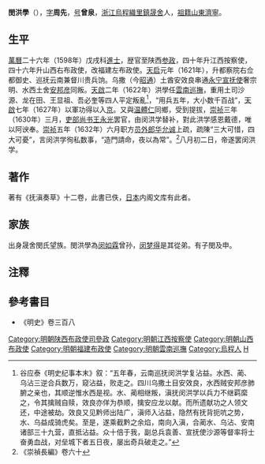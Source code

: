 {{明清人物信息框
| 姓名 = 閔洪學
| 原名 =
| 圖片名稱= 
| 圖片大小 =
| 圖片說明 = 
| 最高職務 = 吏部尚書
| 國家 = 大明 
| 爵位 =
| 籍貫 = [[浙江|浙江]][[湖州府|湖州府]][[烏程縣|烏程縣]]
| 族裔 = 
| 旗籍 = 
| 字號 = 字周先，號曾泉
| 諡號 =
| 出生日期 = 生年不詳
| 出生地點 = 
| 逝世日期 = 卒年不詳
| 逝世地點 =
| 墓葬 =
| 配偶 = 
| 親屬 = 父 [[閔世翔|閔世翔]]<br>子 [[閔及申|閔及申]] 
| 出身 =
* 萬曆二十五年丁酉科顺天府舉人
* 萬曆二十六年戊戌科同進士出身
| 經歷 =
| 著作 =  
}}

'''閔洪學'''（{{bd|?||?||}}），[[表字|字]]'''周先'''，[[号|号]]'''曾泉'''，[[浙江|浙江]][[烏程|烏程]][[織里鎮|織里鎮]][[晟舍|晟舍]]人，[[祖籍|祖籍]][[山東|山東]][[濟寧|濟寧]]。

==生平==
[[萬曆|萬曆]]二十六年（1598年）戊戌科[[進士|進士]]，歴官至陕西[[参政|参政]]，四十年升江西按察使，四十六年升山西右布政使，改福建左布政使。[[天启|天启]]元年（1621年），升都察院右佥都御史、巡抚云南兼督川贵兵饷。乌撒（今[[昭通|昭通]]）土酋安效良串通[[永宁|永宁]][[宣抚使|宣抚使]]奢宗明、水西土舍[[安邦彦|安邦彦]]同叛。[[天啟|天啟]]二年（1622年）洪學任[[雲南巡撫|雲南巡撫]]，重用土司沙源、龙在田、王显祖、吾必奎等四人平定叛亂<ref>谷应泰《明史纪事本末》叙：“五年春，云南巡抚闵洪学复沾益。水西、蔺、乌沾三逆合兵数万，窥沾益，败走之。四川乌撒土目安效良，水西贼安邦彦肺腑之亲也，其顺逆惟水西是视。水、蔺相继叛，滇抚闵洪学以兵力不继羁縻之，令其擒贼自赎，效良亦佯为恭顺，擒安应龙以献。而所遗献功之人领文还，中途被劫。效良又见黔师出陆广，滇师入沾益，隐然有抚背扼吭之势，水、乌益成骑虎矣。至是，遂乘截黔之余焰，南向入滇，合蔺水、乌沾、安南诸部三十九营，直抵沾益。众十倍于我，副总兵袁善、宣抚使沙源等督率将士奋勇血战，对垒城下者五日夜，屡出奇兵破走之。”</ref>，“用兵五年，大小数千百战”，[[天啟|天啟]]七年（1627年）以軍功得以入[[京師|京]]。又與[[温體仁|温體仁]]同鄉，受到提拔，[[崇祯|崇祯]]三年（1630年）三月，[[吏部尚书|吏部尚书]][[王永光|王永光]]罢官，由闵洪学替补，對此洪学感恩戴德，唯以阿谀奉。[[崇祯|崇祯]]五年（1632年）六月职方[[员外郎|员外郎]][[华允诚|华允诚]]上疏，疏陳“三大可惜，四大可憂”，言闵洪学徇私数事，“造門請命，夜以為常”。<ref>《崇禎長編》卷六十</ref>八月初二日，帝遂罢闵洪学。

==著作==
著有《抚滇奏草》十二卷，此書已佚，[[日本|日本]]内阁文库有此者。

==家族==
出身晟舍閔氏望族。閔洪學為[[闵如霖|闵如霖]]曾孙，[[闵梦得|闵梦得]]是其從弟。有子閔及申。

==注釋==
{{reflist}}
==參考書目==
*《明史》卷三百八

{{萬曆二十六年戊戌科殿試金榜}}
{{DEFAULTSORT:Min閔}}
[[Category:明朝陕西布政使司參政|Category:明朝陕西布政使司參政]]
[[Category:明朝江西按察使|Category:明朝江西按察使]]
[[Category:明朝山西布政使|Category:明朝山西布政使]]
[[Category:明朝福建布政使|Category:明朝福建布政使]]
[[Category:明朝雲南巡撫|Category:明朝雲南巡撫]]
[[Category:烏程人|Category:烏程人]]
[[Category:烏程閔氏|H]]